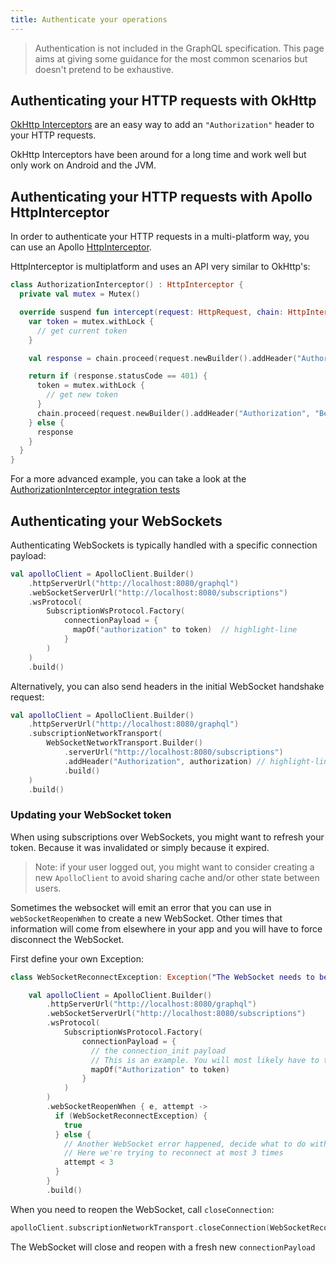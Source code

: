 ```yaml
---
title: Authenticate your operations
---
```


> Authentication is not included in the GraphQL specification. This page aims at giving some guidance for the most common scenarios but doesn't pretend to be exhaustive.

## Authenticating your HTTP requests with OkHttp

[OkHttp Interceptors](https://square.github.io/okhttp/features/interceptors/) are an easy way to add an `"Authorization"` header to your HTTP requests.

OkHttp Interceptors have been around for a long time and work well but only work on Android and the JVM.

## Authenticating your HTTP requests with Apollo HttpInterceptor

In order to authenticate your HTTP requests in a multi-platform way, you can use an Apollo [HttpInterceptor](./interceptors-http).

HttpInterceptor is multiplatform and uses an API very similar to OkHttp's:

```kotlin
class AuthorizationInterceptor() : HttpInterceptor {
  private val mutex = Mutex()

  override suspend fun intercept(request: HttpRequest, chain: HttpInterceptorChain): HttpResponse {
    var token = mutex.withLock {
      // get current token
    }

    val response = chain.proceed(request.newBuilder().addHeader("Authorization", "Bearer $token").build())

    return if (response.statusCode == 401) {
      token = mutex.withLock {
        // get new token
      }
      chain.proceed(request.newBuilder().addHeader("Authorization", "Bearer $token").build())
    } else {
      response
    }
  }
}
```

For a more advanced example, you can take a look at the [AuthorizationInterceptor integration tests](https://github.com/apollographql/apollo-kotlin/blob/6f0b798198c215013f12e7da509624a1befc1b73/apollo-runtime/src/commonTest/kotlin/com/apollographql/apollo3/network/AuthorizationInterceptor.kt#L30)

## Authenticating your WebSockets

Authenticating WebSockets is typically handled with a specific connection payload:

```kotlin
val apolloClient = ApolloClient.Builder()
    .httpServerUrl("http://localhost:8080/graphql")
    .webSocketServerUrl("http://localhost:8080/subscriptions")
    .wsProtocol(
        SubscriptionWsProtocol.Factory(
            connectionPayload = {
              mapOf("authorization" to token)  // highlight-line
            }
        )
    )
    .build()

```

Alternatively, you can also send headers in the initial WebSocket handshake request:

```kotlin
val apolloClient = ApolloClient.Builder()
    .httpServerUrl("http://localhost:8080/graphql")
    .subscriptionNetworkTransport(
        WebSocketNetworkTransport.Builder()
            .serverUrl("http://localhost:8080/subscriptions")
            .addHeader("Authorization", authorization) // highlight-line
            .build()
    )
    .build()
```

### Updating your WebSocket token

When using subscriptions over WebSockets, you might want to refresh your token. Because it was invalidated or simply because it expired.

> Note: if your user logged out, you might want to consider creating a new `ApolloClient` to avoid sharing cache and/or other state between users.

Sometimes the websocket will emit an error that you can use in `webSocketReopenWhen` to create a new WebSocket. Other times that information will come from elsewhere in your app and you will have to force disconnect the WebSocket.

First define your own Exception:

```kotlin
class WebSocketReconnectException: Exception("The WebSocket needs to be reopened")
```

```kotlin
    val apolloClient = ApolloClient.Builder()
        .httpServerUrl("http://localhost:8080/graphql")
        .webSocketServerUrl("http://localhost:8080/subscriptions")
        .wsProtocol(
            SubscriptionWsProtocol.Factory(
                connectionPayload = {
                  // the connection_init payload
                  // This is an example. You will most likely have to tweak it for your backend
                  mapOf("Authorization" to token)
                }
            )
        )
        .webSocketReopenWhen { e, attempt ->
          if (WebSocketReconnectException) {
            true
          } else {
            // Another WebSocket error happened, decide what to do with it
            // Here we're trying to reconnect at most 3 times
            attempt < 3
          }
        }
        .build()
```

When you need to reopen the WebSocket, call `closeConnection`:

```kotlin
apolloClient.subscriptionNetworkTransport.closeConnection(WebSocketReconnectException())`
```

The WebSocket will close and reopen with a fresh new `connectionPayload`

